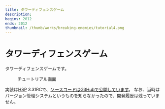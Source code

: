 ```yaml
---
title: タワーディフェンスゲーム
description:
begins: 2012
ends: 2012
thumbnail: /thumb/works/breaking-enemies/tutorial4.png
---
```


# タワーディフェンスゲーム
タワーディフェンスゲームです。
<figure style="height:calc(5*var(--line-height-length))">
  <RemoteImage src="/thumb/works/breaking-enemies/tutorial4.png" width="320" height="160" alt="「Breaking Enemies」の遊び方説明" />
  <figcaption>チュートリアル画面</figcaption>
</figure>
実装は<abbr title="Hot Soup Processor">HSP</abbr> 3.31RCで、<a href="https://github.com/nahcnuj/BreakingEnemies" target="_blank">ソースコードはGitHubで公開しています</a>。
なお、当時はバージョン管理システムというものを知らなかったので、開発履歴は残っていません。
